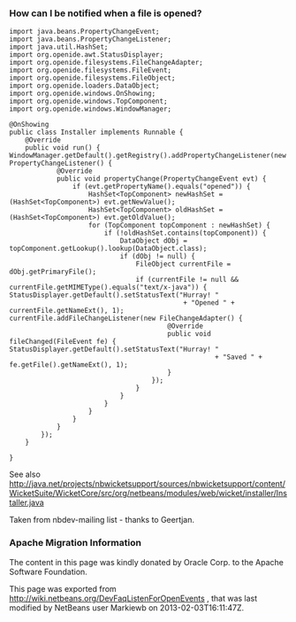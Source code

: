 <!--

    Licensed to the Apache Software Foundation (ASF) under one
    or more contributor license agreements.  See the NOTICE file
    distributed with this work for additional information
    regarding copyright ownership.  The ASF licenses this file
    to you under the Apache License, Version 2.0 (the
    "License"); you may not use this file except in compliance
    with the License.  You may obtain a copy of the License at

      http://www.apache.org/licenses/LICENSE-2.0

    Unless required by applicable law or agreed to in writing,
    software distributed under the License is distributed on an
    "AS IS" BASIS, WITHOUT WARRANTIES OR CONDITIONS OF ANY
    KIND, either express or implied.  See the License for the
    specific language governing permissions and limitations
    under the License.

-->
===How can I be notified when a file is opened?===

<pre>
import java.beans.PropertyChangeEvent;
import java.beans.PropertyChangeListener;
import java.util.HashSet;
import org.openide.awt.StatusDisplayer;
import org.openide.filesystems.FileChangeAdapter;
import org.openide.filesystems.FileEvent;
import org.openide.filesystems.FileObject;
import org.openide.loaders.DataObject;
import org.openide.windows.OnShowing;
import org.openide.windows.TopComponent;
import org.openide.windows.WindowManager;

@OnShowing
public class Installer implements Runnable {
    @Override
    public void run() {
WindowManager.getDefault().getRegistry().addPropertyChangeListener(new PropertyChangeListener() {
            @Override
            public void propertyChange(PropertyChangeEvent evt) {
                if (evt.getPropertyName().equals("opened")) {
                    HashSet<TopComponent> newHashSet = (HashSet<TopComponent>) evt.getNewValue();
                    HashSet<TopComponent> oldHashSet = (HashSet<TopComponent>) evt.getOldValue();
                    for (TopComponent topComponent : newHashSet) {
                        if (!oldHashSet.contains(topComponent)) {
                            DataObject dObj = topComponent.getLookup().lookup(DataObject.class);
                            if (dObj != null) {
                                FileObject currentFile = dObj.getPrimaryFile();
                                if (currentFile != null && currentFile.getMIMEType().equals("text/x-java")) {
StatusDisplayer.getDefault().setStatusText("Hurray! "
                                            + "Opened " + currentFile.getNameExt(), 1);
currentFile.addFileChangeListener(new FileChangeAdapter() {
                                        @Override
                                        public void fileChanged(FileEvent fe) {
StatusDisplayer.getDefault().setStatusText("Hurray! "
                                                    + "Saved " + fe.getFile().getNameExt(), 1);
                                        }
                                    });
                                }
                            }
                        }
                    }
                }
            }
        });
    }

} 
</pre>
See also http://java.net/projects/nbwicketsupport/sources/nbwicketsupport/content/WicketSuite/WicketCore/src/org/netbeans/modules/web/wicket/installer/Installer.java 

Taken from nbdev-mailing list - thanks to Geertjan.

===Apache Migration Information===

The content in this page was kindly donated by Oracle Corp. to the
Apache Software Foundation.

This page was exported from http://wiki.netbeans.org/DevFaqListenForOpenEvents , 
that was last modified by NetBeans user Markiewb 
on 2013-02-03T16:11:47Z.

